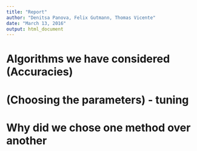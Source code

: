 ```yaml
---
title: "Report"
author: "Denitsa Panova, Felix Gutmann, Thomas Vicente"
date: "March 13, 2016"
output: html_document
---
```


# Algorithms we have considered (Accuracies)

# (Choosing the parameters) - tuning
 
# Why did we chose one method over another